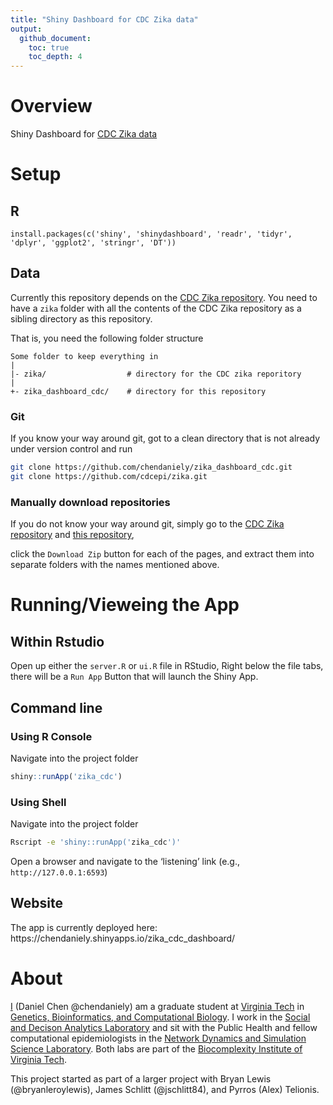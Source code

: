 ```yaml
---
title: "Shiny Dashboard for CDC Zika data"
output: 
  github_document:
    toc: true
    toc_depth: 4
---
```


# Overview
Shiny Dashboard for [CDC Zika data](https://github.com/cdcepi/zika)

# Setup

## R
`install.packages(c('shiny', 'shinydashboard', 'readr', 'tidyr', 'dplyr', 'ggplot2', 'stringr', 'DT'))`

## Data
Currently this repository depends on the [CDC Zika repository](https://github.com/cdcepi/zika).
You need to have a `zika` folder with all the contents of the CDC Zika repository as a sibling directory as this repository.

That is, you need the following folder structure

```
Some folder to keep everything in
|
|- zika/                  # directory for the CDC zika reporitory
|
+- zika_dashboard_cdc/    # directory for this repository
```

### Git
If you know your way around git, got to a clean directory that is not already under version control and run

```bash
git clone https://github.com/chendaniely/zika_dashboard_cdc.git
git clone https://github.com/cdcepi/zika.git
```

### Manually download repositories

If you do not know your way around git, simply go to the [CDC Zika repository](https://github.com/cdcepi/zika) and [this repository](https://github.com/chendaniely/zika_dashboard_cdc),

click the `Download Zip` button for each of the pages, and extract them into separate folders with the names mentioned above.

# Running/Vieweing the App

## Within Rstudio

Open up either the `server.R` or `ui.R` file in RStudio,
Right below the file tabs, there will be a `Run App` Button that will launch the Shiny App.

## Command line

### Using R Console

Navigate into the project folder

```R
shiny::runApp('zika_cdc')
```

### Using Shell

Navigate into the project folder

```bash
Rscript -e 'shiny::runApp('zika_cdc')'
```

Open a browser and navigate to the 'listening' link (e.g., `http://127.0.0.1:6593`)

## Website

The app is currently deployed here:
https://chendaniely.shinyapps.io/zika_cdc_dashboard/

# About

[I](chendaniely.github.io) (Daniel Chen @chendaniely) am a graduate student at [Virginia Tech](https://www.vt.edu/index.html) in [Genetics, Bioinformatics, and Computational Biology](http://gbcb.vbi.vt.edu/).
I work in the [Social and Decison Analytics Laboratory](https://www.bi.vt.edu/sdal) and sit with the Public Health and fellow computational epidemiologists in the [Network Dynamics and Simulation Science Laboratory](https://www.bi.vt.edu/ndssl). Both labs are part of the [Biocomplexity Institute of Virginia Tech](https://www.bi.vt.edu/).

This project started as part of a larger project with Bryan Lewis (@bryanleroylewis), James Schlitt (@jschlitt84), and Pyrros (Alex) Telionis.

